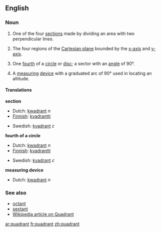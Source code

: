 ==English==

===Noun===
{{en-noun}}

# One of the four [[section]]s made by dividing an area with two perpendicular lines.
#{{mathematics}} The four regions of the [[Cartesian plane]] bounded by the [[x-axis]] and [[y-axis]]. 
#{{geometry}} One [[fourth]] of a [[circle]] or [[disc]]; a sector with an [[angle]] of 90&deg;. 
#{{nautical}} A [[measuring]] [[device]] with a graduated arc of 90&deg; used in locating an altitude.

====Translations====
'''section'''
{{top}}
*Dutch: [[kwadrant]]  ''n''
*[[w:Finnish language|Finnish]]: [[kvadrantti]]
{{mid}}
*Swedish: [[kvadrant]] ''c''
{{bottom}}

'''fourth of a circle'''
{{top}}
*Dutch: [[kwadrant]]  ''n''
*[[w:Finnish language|Finnish]]: [[kvadrantti]]
{{mid}}
*Swedish: [[kvadrant]] ''c''
{{bottom}}

'''measuring device'''
{{top}}
*Dutch: [[kwadrant]]  ''n''
{{mid}}
{{bottom}}

===See also===
*[[octant]]
*[[sextant]]
*[[w:Quadrant|Wikipedia article on Quadrant]]

[[ar:quadrant]]
[[fr:quadrant]]
[[zh:quadrant]]